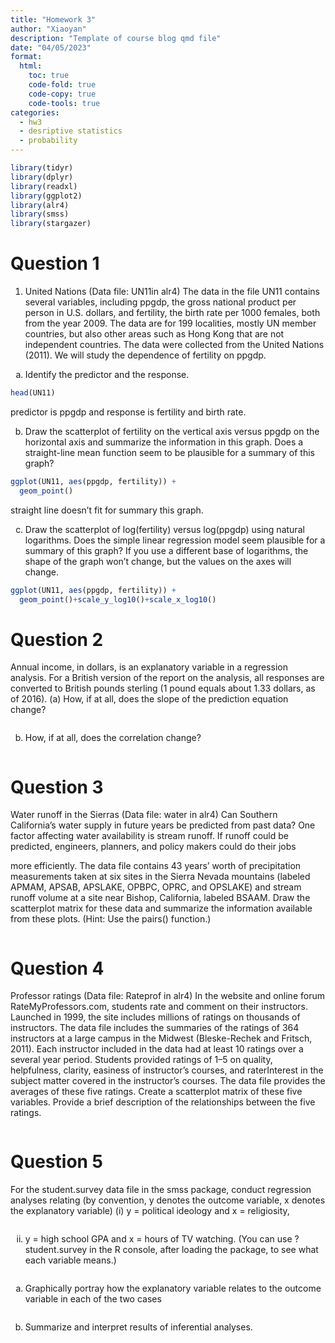 ```yaml
---
title: "Homework 3"
author: "Xiaoyan"
description: "Template of course blog qmd file"
date: "04/05/2023"
format:
  html:
    toc: true
    code-fold: true
    code-copy: true
    code-tools: true
categories:
  - hw3
  - desriptive statistics 
  - probability
---
```

```r
library(tidyr)
library(dplyr)
library(readxl)
library(ggplot2)
library(alr4)
library(smss)
library(stargazer)
```
# Question 1
1. United Nations (Data file: UN11in alr4) The data in the file UN11 contains several variables,
including ppgdp, the gross national product per person in U.S. dollars, and fertility, the birth
rate per 1000 females, both from the year 2009. The data are for 199 localities, mostly UN
member countries, but also other areas such as Hong Kong that are not independent countries.
The data were collected from the United Nations (2011). We will study the dependence of
fertility on ppgdp.
(a) Identify the predictor and the response.
```r
head(UN11)
```
predictor is ppgdp and response is fertility and birth rate. 

(b) Draw the scatterplot of fertility on the vertical axis versus ppgdp on the horizontal axis
and summarize the information in this graph. Does a straight-line mean function seem to
be plausible for a summary of this graph?
```r
ggplot(UN11, aes(ppgdp, fertility)) +
  geom_point()
```
straight line doesn't fit for summary this graph.

(c) Draw the scatterplot of log(fertility) versus log(ppgdp) using natural logarithms. Does
the simple linear regression model seem plausible for a summary of this graph? If you use
a different base of logarithms, the shape of the graph won’t change, but the values on the
axes will change.
```r
ggplot(UN11, aes(ppgdp, fertility)) +
  geom_point()+scale_y_log10()+scale_x_log10()
```
# Question 2
Annual income, in dollars, is an explanatory variable in a regression analysis. For a British
version of the report on the analysis, all responses are converted to British pounds sterling (1 pound
equals about 1.33 dollars, as of 2016).
(a) How, if at all, does the slope of the prediction equation change?
```r
```
(b) How, if at all, does the correlation change?
```r
```
# Question 3
Water runoff in the Sierras (Data file: water in alr4) Can Southern California’s water
supply in future years be predicted from past data? One factor affecting water availability is stream
runoff. If runoff could be predicted, engineers, planners, and policy makers could do their jobs

more efficiently. The data file contains 43 years’ worth of precipitation measurements taken at six
sites in the Sierra Nevada mountains (labeled APMAM, APSAB, APSLAKE, OPBPC, OPRC, and
OPSLAKE) and stream runoff volume at a site near Bishop, California, labeled BSAAM. Draw
the scatterplot matrix for these data and summarize the information available from these
plots. (Hint: Use the pairs() function.)
```r
```
# Question 4
Professor ratings (Data file: Rateprof in alr4) In the website and online forum
RateMyProfessors.com, students rate and comment on their instructors. Launched in 1999, the site
includes millions of ratings on thousands of instructors. The data file includes the summaries of
the ratings of 364 instructors at a large campus in the Midwest (Bleske-Rechek and Fritsch, 2011).
Each instructor included in the data had at least 10 ratings over a several year period. Students
provided ratings of 1–5 on quality, helpfulness, clarity, easiness of instructor’s courses, and
raterInterest in the subject matter covered in the instructor’s courses. The data file provides the
averages of these five ratings. Create a scatterplot matrix of these five variables. Provide a
brief description of the relationships between the five ratings.
```r
```
# Question 5
For the student.survey data file in the smss package, conduct regression analyses relating
(by convention, y denotes the outcome variable, x denotes the explanatory variable)
(i) y = political ideology and x = religiosity,
```r
```
(ii) y = high school GPA and x = hours of TV watching.
(You can use ?student.survey in the R console, after loading the package, to see what each variable
means.)
```r
```
(a) Graphically portray how the explanatory variable relates to the outcome variable in
each of the two cases
```r
```
(b) Summarize and interpret results of inferential analyses.
```r
```